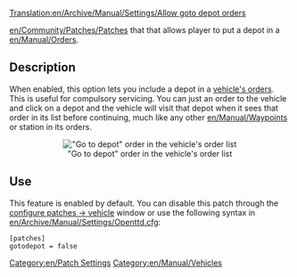 [[Translation:en/Archive/Manual/Settings/Allow goto depot orders]]
[[Category:en/Patch Settings]]
[[Category:en/Manual/Vehicles]]

[[en/Community/Patches/Patches]] that that allows player to put a depot in a [[en/Manual/Orders]]. 

== Description ==
When enabled, this option lets you include a depot in a [[en/Manual/Orders|vehicle's orders]]. This is useful for compulsory servicing. You can just an order to the vehicle and click on a depot and the vehicle will visit that depot when it sees that order in its list before continuing, much like any other [[en/Manual/Waypoints]] or station in its orders.
<center>[[File:fr/Archive/Manual/Settings/Go To Depot.png|center|frame|"Go to depot" order in the vehicle's order list]]</center>

== Use ==
This feature is enabled by default. You can disable this patch through the [[en/Archive/Manual/Settings/Configuring patches/Stations|configure patches -> vehicle]] window or use the following syntax in [[en/Archive/Manual/Settings/Openttd.cfg]]:
<pre>[patches]
gotodepot = false</pre>